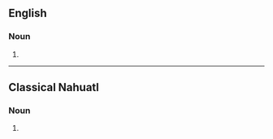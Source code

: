 {{also|mažame}}
==English==

===Noun===
{{en-noun}}

# {{alternative form of|en|mazama}}

----

==Classical Nahuatl==

===Noun===
{{head|nci|noun}}

# {{alternative spelling of|nci|mazameh}}